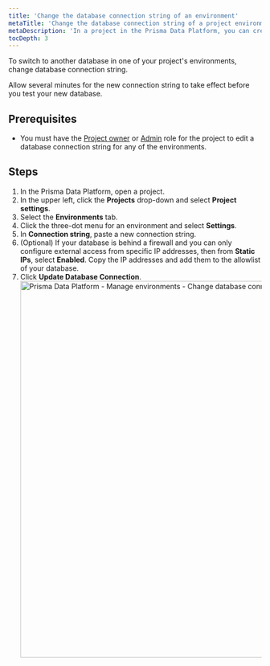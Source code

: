 ```yaml
---
title: 'Change the database connection string of an environment'
metaTitle: 'Change the database connection string of a project environment in the Prisma Data Platform'
metaDescription: 'In a project in the Prisma Data Platform, you can create multiple environments to associate a Prisma schema on a repository branch with a database and, thus, separate database development activities with JavaScript/TypeScript and Prisma ORM.'
tocDepth: 3
---
```


<TopBlock>

To switch to another database in one of your project's environments, change database connection string.

<Admonition type="alert">

Allow several minutes for the new connection string to take effect before you test your new database.

</Admonition>
</TopBlock>

## Prerequisites

* You must have the [Project owner](/data-platform/members/user-roles) or [Admin](/data-platform/members/user-roles) role for the project to edit a database connection string for any of the environments.

## Steps

1. In the Prisma Data Platform, open a project.
2. In the upper left, click the **Projects** drop-down and select **Project settings**.
3. Select the **Environments** tab.
4. Click the three-dot menu for an environment and select **Settings**.
5. In **Connection string**, paste a new connection string.
6. (Optional) If your database is behind a firewall and you can only configure external access from specific IP addresses, then from **Static IPs**, select **Enabled**. Copy the IP addresses and add them to the allowlist of your database.
7. Click **Update Database Connection**.
    <img
        src="https://res.cloudinary.com/prismaio/image/upload/v1667216550/docs/pdp/environments/manage-environments-change-database-connection-string_rv5oe1.png"
        alt="Prisma Data Platform - Manage environments - Change database connection string"
        width="750px"
    />